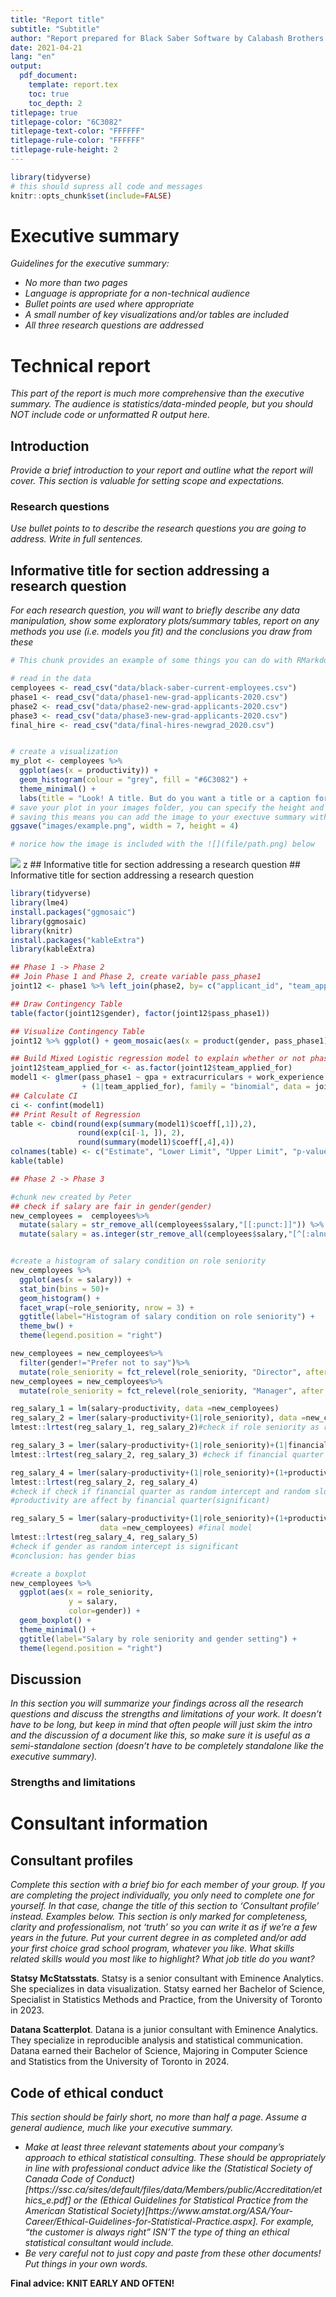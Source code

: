 ```yaml
---
title: "Report title"
subtitle: "Subtitle"
author: "Report prepared for Black Saber Software by Calabash Brothers Solutions"
date: 2021-04-21
lang: "en"
output:
  pdf_document:
    template: report.tex
    toc: true
    toc_depth: 2
titlepage: true
titlepage-color: "6C3082"
titlepage-text-color: "FFFFFF"
titlepage-rule-color: "FFFFFF"
titlepage-rule-height: 2
---
```


```r
library(tidyverse)
# this should supress all code and messages
knitr::opts_chunk$set(include=FALSE)
```


\newpage
# Executive summary

_Guidelines for the executive summary:_

* _No more than two pages_
* _Language is appropriate for a non-technical audience_
* _Bullet points are used where appropriate_
*	_A small number of key visualizations and/or tables are included_
*	_All three research questions are addressed_


\newpage
# Technical report
_This part of the report is much more comprehensive than the executive summary. The audience is statistics/data-minded people, but you should NOT include code or unformatted R output here._


## Introduction

_Provide a brief introduction to your report and outline what the report will cover. This section is valuable for setting scope and expectations. _

### Research questions
_Use bullet points to to describe the research questions you are going to address. Write in full sentences._

## Informative title for section addressing a research question

_For each research question, you will want to briefly describe any data manipulation, show some exploratory plots/summary tables, report on any methods you use (i.e. models you fit) and the conclusions you draw from these_

```r
# This chunk provides an example of some things you can do with RMarkdown to make your report creation process easier

# read in the data
cemployees <- read_csv("data/black-saber-current-employees.csv")
phase1 <- read_csv("data/phase1-new-grad-applicants-2020.csv")
phase2 <- read_csv("data/phase2-new-grad-applicants-2020.csv")
phase3 <- read_csv("data/phase3-new-grad-applicants-2020.csv")
final_hire <- read_csv("data/final-hires-newgrad_2020.csv")


# create a visualization
my_plot <- cemployees %>% 
  ggplot(aes(x = productivity)) +
  geom_histogram(colour = "grey", fill = "#6C3082") +
  theme_minimal() +
  labs(title = "Look! A title. But do you want a title or a caption for your report?", x = "This is a changed x label")
# save your plot in your images folder, you can specify the height and width, too
# saving this means you can add the image to your exectuve summary without having to run or rerun the code, if you wish
ggsave("images/example.png", width = 7, height = 4)

# norice how the image is included with the ![](file/path.png) below
```

![](images/example.png)
z
## Informative title for section addressing a research question
## Informative title for section addressing a research question

```r
library(tidyverse)
library(lme4)
install.packages("ggmosaic")
library(ggmosaic)
library(knitr)
install.packages("kableExtra")
library(kableExtra)
```

```r
## Phase 1 -> Phase 2
## Join Phase 1 and Phase 2, create variable pass_phase1
joint12 <- phase1 %>% left_join(phase2, by= c("applicant_id", "team_applied_for", "cover_letter","cv", "gpa", "gender", "extracurriculars", "work_experience")) %>% mutate(pass_phase1 = ifelse(is.na(technical_skills), 0, 1))

## Draw Contingency Table
table(factor(joint12$gender), factor(joint12$pass_phase1))

## Visualize Contingency Table
joint12 %>% ggplot() + geom_mosaic(aes(x = product(gender, pass_phase1), fill = gender))

## Build Mixed Logistic regression model to explain whether or not phase 1 is passed
joint12$team_applied_for <- as.factor(joint12$team_applied_for)
model1 <- glmer(pass_phase1 ~ gpa + extracurriculars + work_experience + gender
                + (1|team_applied_for), family = "binomial", data = joint12)
## Calculate CI
ci <- confint(model1)
## Print Result of Regression
table <- cbind(round(exp(summary(model1)$coeff[,1]),2),
               round(exp(ci[-1, ]), 2),
               round(summary(model1)$coeff[,4],4))
colnames(table) <- c("Estimate", "Lower Limit", "Upper Limit", "p-value")
kable(table)
```
```r
## Phase 2 -> Phase 3

```


```r
#chunk new created by Peter
## check if salary are fair in gender(gender)
new_cemployees =  cemployees%>%
  mutate(salary = str_remove_all(cemployees$salary,"[[:punct:]]")) %>%
  mutate(salary = as.integer(str_remove_all(cemployees$salary,"[^[:alnum:]]")))


#create a histogram of salary condition on role seniority
new_cemployees %>%
  ggplot(aes(x = salary)) +
  stat_bin(bins = 50)+
  geom_histogram() +
  facet_wrap(~role_seniority, nrow = 3) +
  ggtitle(label="Histogram of salary condition on role seniority") +
  theme_bw() +
  theme(legend.position = "right")

new_cemployees = new_cemployees%>%
  filter(gender!="Prefer not to say")%>%
  mutate(role_seniority = fct_relevel(role_seniority, "Director", after = 7))
new_cemployees = new_cemployees%>%
  mutate(role_seniority = fct_relevel(role_seniority, "Manager", after = 6))

reg_salary_1 = lm(salary~productivity, data =new_cemployees)
reg_salary_2 = lmer(salary~productivity+(1|role_seniority), data =new_cemployees)
lmtest::lrtest(reg_salary_1, reg_salary_2)#check if role seniority as random intercept(baseline) is more significant

reg_salary_3 = lmer(salary~productivity+(1|role_seniority)+(1|financial_q), data =new_cemployees)
lmtest::lrtest(reg_salary_2, reg_salary_3) #check if financial quarter as random intercept is more significant

reg_salary_4 = lmer(salary~productivity+(1|role_seniority)+(1+productivity|financial_q), data =new_cemployees)
lmtest::lrtest(reg_salary_2, reg_salary_4)
#check if check if financial quarter as random intercept and random slope are more significant
#productivity are affect by financial quarter(significant)

reg_salary_5 = lmer(salary~productivity+(1|role_seniority)+(1+productivity|financial_q)+(1|gender), 
                    data =new_cemployees) #final model
lmtest::lrtest(reg_salary_4, reg_salary_5) 
#check if gender as random intercept is significant
#conclusion: has gender bias

#create a boxplot
new_cemployees %>%
  ggplot(aes(x = role_seniority,
             y = salary,
             color=gender)) +
  geom_boxplot() +
  theme_minimal() +
  ggtitle(label="Salary by role seniority and gender setting") +
  theme(legend.position = "right")
```
## Discussion

_In this section you will summarize your findings across all the research questions and discuss the strengths and limitations of your work. It doesn't have to be long, but keep in mind that often people will just skim the intro and the discussion of a document like this, so make sure it is useful as a semi-standalone section (doesn't have to be completely standalone like the executive summary)._

### Strengths and limitations

\newpage
# Consultant information
## Consultant profiles

*Complete this section with a brief bio for each member of your group. If you are completing the project individually, you only need to complete one for yourself. In that case, change the title of this section to 'Consultant profile' instead. Examples below. This section is only marked for completeness, clarity and professionalism, not 'truth' so you can write it as if we're a few years in the future. Put your current degree in as completed and/or add your first choice grad school program, whatever you like. What skills related skills would you most like to highlight? What job title do you want?*

**Statsy McStatsstats**. Statsy is a senior consultant with Eminence Analytics. She specializes in data visualization. Statsy earned her Bachelor of Science, Specialist in Statistics Methods and Practice, from the University of Toronto in 2023.

**Datana Scatterplot**. Datana is a junior consultant with Eminence Analytics. They specialize in reproducible analysis and statistical communication. Datana earned their Bachelor of Science, Majoring in Computer Science and Statistics from the University of Toronto in 2024.

## Code of ethical conduct

_This section should be fairly short, no more than half a page. Assume a general audience, much like your executive summary._

* _Make at least three relevant statements about your company’s approach to ethical statistical consulting. These should be appropriately in line with professional conduct advice like the (Statistical Society of Canada Code of Conduct)[https://ssc.ca/sites/default/files/data/Members/public/Accreditation/ethics_e.pdf] or the (Ethical Guidelines for Statistical Practice from the American Statistical Society)[https://www.amstat.org/ASA/Your-Career/Ethical-Guidelines-for-Statistical-Practice.aspx]. For example, "the customer is always right" ISN’T the type of thing an ethical statistical consultant would include._
*	_Be very careful not to just copy and paste from these other documents! Put things in your own words._


__Final advice: KNIT EARLY AND OFTEN!__